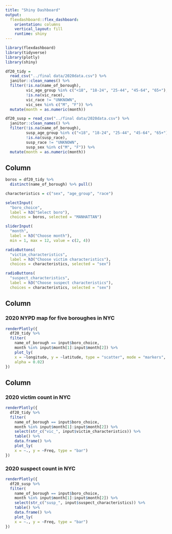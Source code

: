 ```yaml
---
title: "Shiny Dashboard"
output: 
  flexdashboard::flex_dashboard:
    orientation: columns
    vertical_layout: fill
    runtime: shiny
---
```


```r
library(flexdashboard)
library(tidyverse)
library(plotly)
library(shiny)
```


```r
df20_tidy = 
  read_csv("../final data/2020data.csv") %>% 
  janitor::clean_names() %>% 
  filter(!is.na(name_of_borough), 
         vic_age_group %in% c("<18", "18-24", "25-44", "45-64", "65+"), 
         !is.na(vic_race),
         vic_race != "UNKNOWN",
         vic_sex %in% c("M", "F")) %>% 
  mutate(month = as.numeric(month))

df20_susp = read_csv("../final data/2020data.csv") %>% 
  janitor::clean_names() %>% 
  filter(!is.na(name_of_borough), 
         susp_age_group %in% c("<18", "18-24", "25-44", "45-64", "65+"), 
         !is.na(susp_race),
         susp_race != "UNKNOWN",
         susp_sex %in% c("M", "F")) %>% 
  mutate(month = as.numeric(month))
```


Column {.sidebar}
-----------------------------------------------------------------------

```r
boros = df20_tidy %>% 
  distinct(name_of_borough) %>% pull()

characteristics = c("sex", "age_group", "race")

selectInput(
  "boro_choice", 
  label = h3("Select boro"),
  choices = boros, selected = "MANHATTAN")

sliderInput(
  "month", 
  label = h3("Choose month"), 
  min = 1, max = 12, value = c(2, 4))

radioButtons(
  "victim_characteristics", 
  label = h3("Choose victim characteristics"),
  choices = characteristics, selected = "sex")

radioButtons(
  "suspect_characteristics", 
  label = h3("Choose suspect characteristics"),
  choices = characteristics, selected = "sex")
```

Column {data-width=650}
-----------------------------------------------------------------------

### 2020 NYPD map for five boroughes in NYC

```r
renderPlotly({
  df20_tidy %>%
  filter(
    name_of_borough == input$boro_choice, 
    month %in% input$month[1]:input$month[2]) %>%
    plot_ly(
    x = ~longitude, y = ~latitude, type = "scatter", mode = "markers",
    alpha = 0.02)
})
```

Column {data-width=350}
-----------------------------------------------------------------------

### 2020 victim count in NYC

```r
renderPlotly({
  df20_tidy %>%
  filter(
    name_of_borough == input$boro_choice, 
    month %in% input$month[1]:input$month[2]) %>% 
    select(str_c("vic_", input$victim_characteristics)) %>% 
    table() %>% 
    data.frame() %>% 
    plot_ly(
    x = ~., y = ~Freq, type = "bar") 
})
```

### 2020 suspect count in NYC

```r
renderPlotly({
  df20_susp %>%
  filter(
    name_of_borough == input$boro_choice, 
    month %in% input$month[1]:input$month[2]) %>% 
    select(str_c("susp_", input$suspect_characteristics)) %>% 
    table() %>% 
    data.frame() %>% 
    plot_ly(
    x = ~., y = ~Freq, type = "bar") 
})
```